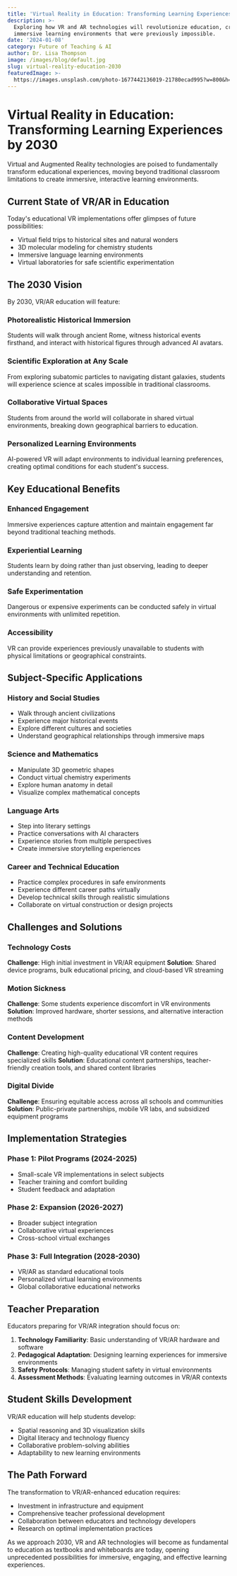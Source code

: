 ```yaml
---
title: 'Virtual Reality in Education: Transforming Learning Experiences by 2030'
description: >-
  Exploring how VR and AR technologies will revolutionize education, creating
  immersive learning environments that were previously impossible.
date: '2024-01-08'
category: Future of Teaching & AI
author: Dr. Lisa Thompson
image: /images/blog/default.jpg
slug: virtual-reality-education-2030
featuredImage: >-
  https://images.unsplash.com/photo-1677442136019-21780ecad995?w=800&h=400&fit=crop
---
```


# Virtual Reality in Education: Transforming Learning Experiences by 2030

Virtual and Augmented Reality technologies are poised to fundamentally transform educational experiences, moving beyond traditional classroom limitations to create immersive, interactive learning environments.

## Current State of VR/AR in Education

Today's educational VR implementations offer glimpses of future possibilities:

- Virtual field trips to historical sites and natural wonders
- 3D molecular modeling for chemistry students
- Immersive language learning environments
- Virtual laboratories for safe scientific experimentation

## The 2030 Vision

By 2030, VR/AR education will feature:

### Photorealistic Historical Immersion
Students will walk through ancient Rome, witness historical events firsthand, and interact with historical figures through advanced AI avatars.

### Scientific Exploration at Any Scale
From exploring subatomic particles to navigating distant galaxies, students will experience science at scales impossible in traditional classrooms.

### Collaborative Virtual Spaces
Students from around the world will collaborate in shared virtual environments, breaking down geographical barriers to education.

### Personalized Learning Environments
AI-powered VR will adapt environments to individual learning preferences, creating optimal conditions for each student's success.

## Key Educational Benefits

### Enhanced Engagement
Immersive experiences capture attention and maintain engagement far beyond traditional teaching methods.

### Experiential Learning
Students learn by doing rather than just observing, leading to deeper understanding and retention.

### Safe Experimentation
Dangerous or expensive experiments can be conducted safely in virtual environments with unlimited repetition.

### Accessibility
VR can provide experiences previously unavailable to students with physical limitations or geographical constraints.

## Subject-Specific Applications

### History and Social Studies
- Walk through ancient civilizations
- Experience major historical events
- Explore different cultures and societies
- Understand geographical relationships through immersive maps

### Science and Mathematics
- Manipulate 3D geometric shapes
- Conduct virtual chemistry experiments
- Explore human anatomy in detail
- Visualize complex mathematical concepts

### Language Arts
- Step into literary settings
- Practice conversations with AI characters
- Experience stories from multiple perspectives
- Create immersive storytelling experiences

### Career and Technical Education
- Practice complex procedures in safe environments
- Experience different career paths virtually
- Develop technical skills through realistic simulations
- Collaborate on virtual construction or design projects

## Challenges and Solutions

### Technology Costs
**Challenge**: High initial investment in VR/AR equipment
**Solution**: Shared device programs, bulk educational pricing, and cloud-based VR streaming

### Motion Sickness
**Challenge**: Some students experience discomfort in VR environments
**Solution**: Improved hardware, shorter sessions, and alternative interaction methods

### Content Development
**Challenge**: Creating high-quality educational VR content requires specialized skills
**Solution**: Educational content partnerships, teacher-friendly creation tools, and shared content libraries

### Digital Divide
**Challenge**: Ensuring equitable access across all schools and communities
**Solution**: Public-private partnerships, mobile VR labs, and subsidized equipment programs

## Implementation Strategies

### Phase 1: Pilot Programs (2024-2025)
- Small-scale VR implementations in select subjects
- Teacher training and comfort building
- Student feedback and adaptation

### Phase 2: Expansion (2026-2027)
- Broader subject integration
- Collaborative virtual experiences
- Cross-school virtual exchanges

### Phase 3: Full Integration (2028-2030)
- VR/AR as standard educational tools
- Personalized virtual learning environments
- Global collaborative educational networks

## Teacher Preparation

Educators preparing for VR/AR integration should focus on:

1. **Technology Familiarity**: Basic understanding of VR/AR hardware and software
2. **Pedagogical Adaptation**: Designing learning experiences for immersive environments
3. **Safety Protocols**: Managing student safety in virtual environments
4. **Assessment Methods**: Evaluating learning outcomes in VR/AR contexts

## Student Skills Development

VR/AR education will help students develop:

- Spatial reasoning and 3D visualization skills
- Digital literacy and technology fluency
- Collaborative problem-solving abilities
- Adaptability to new learning environments

## The Path Forward

The transformation to VR/AR-enhanced education requires:

- Investment in infrastructure and equipment
- Comprehensive teacher professional development
- Collaboration between educators and technology developers
- Research on optimal implementation practices

As we approach 2030, VR and AR technologies will become as fundamental to education as textbooks and whiteboards are today, opening unprecedented possibilities for immersive, engaging, and effective learning experiences.
